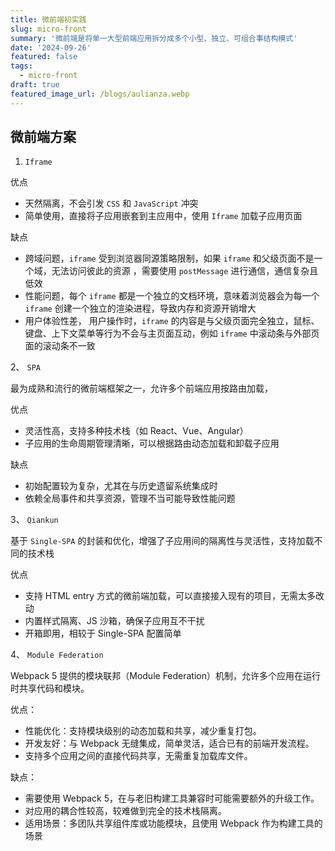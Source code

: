 ```yaml
---
title: 微前端初实践
slug: micro-front
summary: '微前端是将单一大型前端应用拆分成多个小型、独立、可组合事结构模式'
date: '2024-09-26'
featured: false
tags:
  - micro-front
draft: true
featured_image_url: /blogs/aulianza.webp
---
```


## 微前端方案

1. `Iframe`

优点
- 天然隔离，不会引发 `CSS` 和 `JavaScript` 冲突
- 简单使用，直接将子应用嵌套到主应用中，使用 `Iframe` 加载子应用页面

缺点
- 跨域问题，`iframe` 受到浏览器同源策略限制，如果 `iframe` 和父级页面不是一个域，无法访问彼此的资源 ，需要使用 `postMessage` 进行通信，通信复杂且低效
- 性能问题，每个 `iframe` 都是一个独立的文档环境，意味着浏览器会为每一个 `iframe` 创建一个独立的渲染进程，导致内存和资源开销增大
- 用户体验性差， 用户操作时，`iframe` 的内容是与父级页面完全独立，鼠标、键盘、上下文菜单等行为不会与主页面互动，例如 `iframe` 中滚动条与外部页面的滚动条不一致


2、 `SPA`

最为成熟和流行的微前端框架之一，允许多个前端应用按路由加载，

优点
- 灵活性高，支持多种技术栈（如 React、Vue、Angular）
- 子应用的生命周期管理清晰，可以根据路由动态加载和卸载子应用

缺点
- 初始配置较为复杂，尤其在与历史遗留系统集成时
- 依赖全局事件和共享资源，管理不当可能导致性能问题


3、 `Qiankun`

基于 `Single-SPA` 的封装和优化，增强了子应用间的隔离性与灵活性，支持加载不同的技术栈

优点
- 支持 HTML entry 方式的微前端加载，可以直接接入现有的项目，无需太多改动
- 内置样式隔离、JS 沙箱，确保子应用互不干扰
- 开箱即用，相较于 Single-SPA 配置简单


4、 `Module Federation`

Webpack 5 提供的模块联邦（Module Federation）机制，允许多个应用在运行时共享代码和模块。

优点：

- 性能优化：支持模块级别的动态加载和共享，减少重复打包。
- 开发友好：与 Webpack 无缝集成，简单灵活，适合已有的前端开发流程。
- 支持多个应用之间的直接代码共享，无需重复加载库文件。

缺点：
- 需要使用 Webpack 5，在与老旧构建工具兼容时可能需要额外的升级工作。
- 对应用的耦合性较高，较难做到完全的技术栈隔离。
- 适用场景：多团队共享组件库或功能模块，且使用 Webpack 作为构建工具的场景
